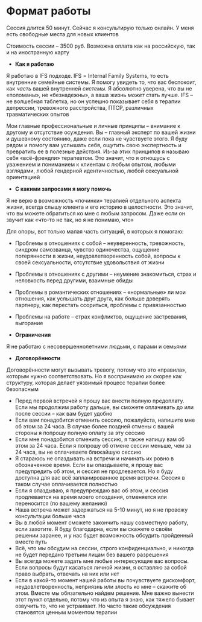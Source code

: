 
# Формат работы

Сессия длится <span class="font-medium bg-orange-200 bg-opacity-50">50 минут</span>. Сейчас я консультирую только онлайн. У меня есть свободные места для новых клиентов

Стоимость сессии – <span class="font-medium bg-orange-200 bg-opacity-50">3500 руб</span>. Возможна оплата как на российскую, так и на иностранную карту

- **Как я работаю**

Я работаю в IFS подходе. IFS = Internal Family Systems, то есть внутренние семейные системы. Я помогу увидеть то, что вас беспокоит, как _часть_ вашей внутренней _системы._ Я абсолютно уверена, что вы не «поломаны», не «безнадежны», а ваша жизнь _может_ стать лучше. IFS – не волшебная таблетка, но он успешно показывает себя в терапии депрессии, тревожного расстройства, ПТСР, различных травматических опытов

Мои главные профессиональные и личные принципы – <span class="bg-orange-200 bg-opacity-50">внимание к другому</span> и <span class="bg-orange-200 bg-opacity-50">отсутствие осуждения</span>. Вы – главный эксперт по вашей жизни и душевному состоянию, даже если пока не чувствуете этого. Я буду рядом и помогу вам услышать себя, ощутить свою экспертность и превратить ее в полезные действия. Из-за этих принципов я называю себя «<span class="bg-orange-200 bg-opacity-50">всё-френдли</span>» терапевтом. Это значит, что я отношусь с уважением и пониманием к клиентам с любым опытом, любыми взглядами, любой гендерной идентичностью, любой сексуальной ориентацией

- **С какими запросами я могу помочь**

Я не верю в возможность «починки» терапией отдельного аспекта жизни, всегда слышу клиента и его историю в целостности. Это значит, что вы можете обратиться ко мне с любым запросом. Даже если он звучит как «что-то не так, но я не понимаю, что»

Для опоры, вот только малая часть ситуаций, в которых я помогаю:

- Проблемы в отношениях с собой – неуверенность, тревожность, синдром самозванца, чувство одиночества, ощущение потерянности в жизни, неудовлетворенность собой, вопросы к своей сексуальности, отсутствие удовольствия от жизни
- Проблемы в отношениях с другими – неумение знакомиться, страх и неловкость перед другими, взаимные обиды
- Проблемы в романтических отношениях – «нормальные» ли мои отношения, как услышать друг друга, как больше доверять партнеру, как перестать ссориться, проблемы с привязанностью
- Проблемы на работе – страх конфликтов, ощущение застревания, выгорание

- **Ограничения**

Я не работаю с несовершеннолетними людьми, с парами и семьями

- **Договорённости**

Договорённости могут вызывать тревогу, потому что это «правила», которым нужно соответствовать. Но я воспринимаю их скорее как структуру, которая делает уязвимый процесс терапии более безопасным

- Перед первой встречей я прошу вас внести полную предоплату. Если мы продолжим работу дальше, вы сможете оплачивать до или после сессии – как вам будет удобно
- Если вам понадобится отменить сессию, пожалуйста, напишите мне об этом за 24 часа. В случае более поздней отмены с вашей стороны я попрошу полную оплату за эту сессию
- Если мне понадобится отменить сессию, я также напишу вам об этом за 24 часа. Если я попрошу об отмене сессии меньше, чем за 24 часа, вы не оплачиваете ближайшую сессию
- Я стараюсь не опаздывать на встречи и начинать их ровно в обозначенное время. Если вы опаздываете, я прошу вас предупредить об этом, и сессия не продлевается. Но я буду доступна для вас всё запланированное время встречи. Сессия в таком случае оплачивается полностью
- Если я опаздываю, я предупреждаю вас об этом, и сессия продлевается на время моего опоздания, отменяется или переносится (по вашему желанию)
- Наша встреча может задержаться на 5-10 минут, но я не провожу консультации больше часа
- Вы в любой момент сможете закончить нашу совместную работу, если захотите. Я буду благодарна, если вы скажете о своём решении заранее, и у нас будет возможность обсудить пройденный вместе путь
- Всё, что мы обсудим на сессии, строго конфиденциально, и никогда не будет передано третьим лицам без вашего разрешения
- Вы всегда можете задать мне любые интересующие вас вопросы. Если вопросы будут касаться личной жизни, я оставляю за собой право выбрать, отвечать на них или нет
- Если в какой-то момент нашей работы вы почувствуете дискомфорт, неудовлетворенность, неприязнь или злость ко мне – скажите об этом. Вместе мы обязательно найдем решение. Мне важно вынести этот пункт отдельно, потому что из опыта я знаю, как тяжело бывает озвучить то, что не устраивает. Но часто такие обсуждения становятся ценным моментом терапии
